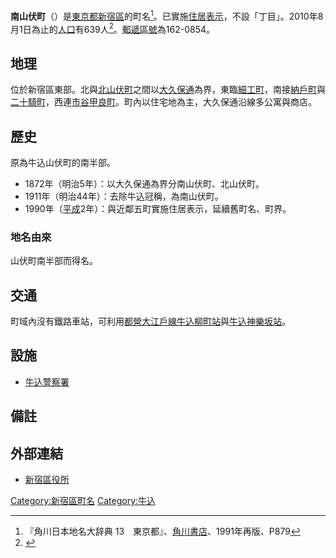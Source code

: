 {{Pathnav|日本|東京都|新宿區|frame=1}}
{{Infobox Settlement
|official_name = 南山伏町
|native_name =
|settlement_type = [[町|町]]
|image_skyline =
|imagesize =
|image_caption =
|image_flag =
|image_seal =
| image_map =
| map_caption =
| pushpin_map =
|subdivision_type = [[國家|國家]]
|subdivision_name = [[File:Flag_of_Japan.svg|border]] [[日本|日本]]
|subdivision_type1 = [[都道府縣|都道府縣]]
|subdivision_name1 = [[File:Flag_of_Tokyo_Prefecture.svg|25px]] [[東京都|東京都]]
|subdivision_type2 = [[東京都區部|特別區]]
|subdivision_name2 = [[File:Flag_of_Shinjuku,_Tokyo.svg|25px]] [[新宿區|新宿區]]
|established_title =
|established_date =
|government_type =
|leader_title =
|leader_name =
|area_magnitude =
|area_total_sq_mi =
|area_total_km2 =
|area_land_sq_mi =
|area_land_km2 =
|area_urban_sq_mi =
|area_urban_km2 =
|area_metro_km2 =
|area_metro_sq_mi =
|population_as_of= 2013年（平成25年）8月1日
|population_footnotes =
|population_total = 639
|population_urban =
|population_metro =
|population_density_sq_mi =
|population_density_km2 =
| timezone = [[日本標準時間|JST]]
| utc_offset = +9
|timezone_DST =
|utc_offset_DST =
|latd=|latm=|lats=|latNS=
|longd=|longm=|longs=|longEW=
|elevation_footnotes=
|elevation_m =
|elevation_ft =
|postal_code_type = [[郵遞區號|郵遞區號]]
|postal_code = 162-0854
|area_code =
|website =
|footnotes =
}}
'''南山伏町'''（{{jpn|j=南山伏町|hg=みなみやまぶしちょう|rm=Minami-yamabushichō|f=y}}）是[[東京都|東京都]][[新宿區|新宿區]]的町名<ref name="kado">『角川日本地名大辞典 13　東京都』、[[角川書店|角川書店]]、1991年再版、P879 </ref>。已實施[[住居表示|住居表示]]，不設「丁目」。2010年8月1日為止的[[人口|人口]]有639人<ref>{{Cite web |url=http://www.city.shinjuku.lg.jp/content/000130038.xls |title=新宿区　住民基本台帳の町丁別世帯数及び男女別人口（日本人と外国人の合計） |accessdate=2013-08-10 |archive-date=2014-08-19 |archive-url=https://web.archive.org/web/20140819083633/http://www.city.shinjuku.lg.jp/content/000130038.xls |dead-url=no }}</ref>。[[郵遞區號|郵遞區號]]為162-0854。

== 地理 ==
位於新宿區東部。北與[[北山伏町|北山伏町]]之間以[[大久保通|大久保通]]為界，東臨[[細工町_(新宿區)|細工町]]，南接[[納戶町|納戶町]]與[[二十騎町|二十騎町]]，西連[[市谷甲良町|市谷甲良町]]。町內以住宅地為主，大久保通沿線多公寓與商店。

== 歷史 ==
原為牛込山伏町的南半部。
*1872年（明治5年）：以大久保通為界分南山伏町、北山伏町。
*1911年（明治44年）：去除牛込冠稱，為南山伏町。
*1990年（[[平成|平成]]2年）：與近鄰五町實施住居表示，延續舊町名、町界。
=== 地名由來 ===
山伏町南半部而得名。

== 交通 ==
町域內沒有鐵路車站，可利用[[都營地下鐵大江戶線|都營大江戶線]][[牛込柳町站|牛込柳町站]]與[[牛込神樂坂站|牛込神樂坂站]]。

== 設施 ==
* [[牛込警察署|牛込警察署]]

== 備註 ==
{{reflist}}

== 外部連結 ==
* [http://www.city.shinjuku.lg.jp/ 新宿區役所]{{Wayback|url=http://www.city.shinjuku.lg.jp/ |date=20130630141142 }}

{{新宿區的町名}}

{{DEFAULTSORT:Minami-Yamabushicho}}
[[Category:新宿區町名|Category:新宿區町名]]
[[Category:牛込|Category:牛込]]